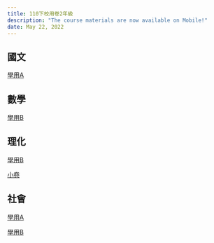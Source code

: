 ```yaml
---
title: 110下校用卷2年級
description: "The course materials are now available on Mobile!"
date: May 22, 2022
---
```


## 國文
[學用A](https://drive.google.com/file/d/1VvyYH6zfyvXVF0BO59z1JQZS9eU4-Sbe/view?usp=sharing)

## 數學
[學用B](https://drive.google.com/file/d/1Sz-hx_M_fim-zda9SD7nzTk_8_m4uQR3/view?usp=sharing)

## 理化
[學用B](https://drive.google.com/file/d/1SUZBK6uXmZBuecsRq2d8_owhR1O3LxS_/view?usp=sharing)

[小卷](https://drive.google.com/drive/folders/1JTUcXWSfnL3a3O9ArLjD5FFwNIEXx8Nw?usp=sharing)
## 社會
[學用A](https://drive.google.com/file/d/1VmZGdKZKgXnLheGWY69F8mWXgDdM_gwo/view?usp=sharing)

[學用B](https://drive.google.com/file/d/1Vnm-yCGpJbujCYjGU7m43aOspqJWF4JJ/view?usp=sharing)

